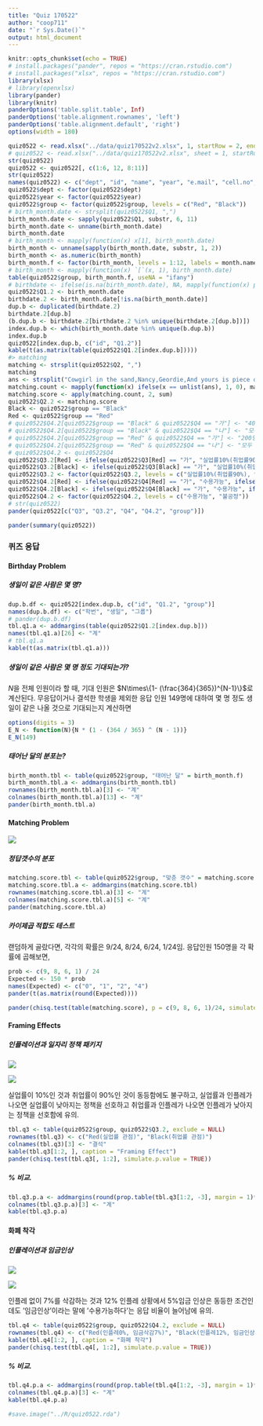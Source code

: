 ```yaml
---
title: "Quiz 170522"
author: "coop711"
date: "`r Sys.Date()`"
output: html_document
---
```


```r
knitr::opts_chunk$set(echo = TRUE)
# install.packages("pander", repos = "https://cran.rstudio.com")
# install.packages("xlsx", repos = "https://cran.rstudio.com")
library(xlsx)
# library(openxlsx)
library(pander)
library(knitr)
panderOptions('table.split.table', Inf)
panderOptions('table.alignment.rownames', 'left')
panderOptions('table.alignment.default', 'right')
options(width = 180)
```

```r
quiz0522 <- read.xlsx("../data/quiz170522v2.xlsx", 1, startRow = 2, endRow = 161, colIndex = c(3:7, 9:15), colClasses = rep("character", 12), stringsAsFactors = FALSE)
# quiz0522 <- read.xlsx("../data/quiz170522v2.xlsx", sheet = 1, startRow = 2, rows = 2:161, cols = c(3:7, 15, 10:14), colNames = FALSE)
str(quiz0522)
quiz0522 <- quiz0522[, c(1:6, 12, 8:11)]
str(quiz0522)
names(quiz0522) <- c("dept", "id", "name", "year", "e.mail", "cell.no", "Q1", "Q2", "Q3", "Q4", "group")
quiz0522$dept <- factor(quiz0522$dept)
quiz0522$year <- factor(quiz0522$year)
quiz0522$group <- factor(quiz0522$group, levels = c("Red", "Black"))
# birth_month.date <- strsplit(quiz0522$Q1, ",")
birth_month.date <- sapply(quiz0522$Q1, substr, 6, 11)
birth_month.date <- unname(birth_month.date)
birth_month.date
# birth_month <- mapply(function(x) x[1], birth_month.date)
birth_month <- unname(sapply(birth_month.date, substr, 1, 2))
birth_month <- as.numeric(birth_month)
birth_month.f <- factor(birth_month, levels = 1:12, labels = month.name)
# birth_month <- mapply(function(x) `[`(x, 1), birth_month.date)
table(quiz0522$group, birth_month.f, useNA = "ifany")
# birthdate <- ifelse(is.na(birth_month.date), NA, mapply(function(x) paste(x[1], "월", x[2], "일", sep = ""), birth_month.date))
quiz0522$Q1.2 <- birth_month.date
birthdate.2 <- birth_month.date[!is.na(birth_month.date)]
dup.b <- duplicated(birthdate.2)
birthdate.2[dup.b]
(b.dup.b <- birthdate.2[birthdate.2 %in% unique(birthdate.2[dup.b])])
index.dup.b <- which(birth_month.date %in% unique(b.dup.b))
index.dup.b
quiz0522[index.dup.b, c("id", "Q1.2")]
kable(t(as.matrix(table(quiz0522$Q1.2[index.dup.b]))))
#> matching
matching <- strsplit(quiz0522$Q2, ",")
matching
ans <- strsplit("Cowgirl in the sand,Nancy,Geordie,And yours is piece of mine", split = ",")
matching.count <- mapply(function(x) ifelse(x == unlist(ans), 1, 0), matching)
matching.score <- apply(matching.count, 2, sum)
quiz0522$Q2.2 <- matching.score
Black <- quiz0522$group == "Black"
Red <- quiz0522$group == "Red"
# quiz0522$Q4.2[quiz0522$group == "Black" & quiz0522$Q4 == "가"] <- "400명은 죽는다"
# quiz0522$Q4.2[quiz0522$group == "Black" & quiz0522$Q4 == "나"] <- "모두 사망 않을 확률 1/3"
# quiz0522$Q4.2[quiz0522$group == "Red" & quiz0522$Q4 == "가"] <- "200명은 살린다"
# quiz0522$Q4.2[quiz0522$group == "Red" & quiz0522$Q4 == "나"] <- "모두 살릴 확률 1/3"
# quiz0522$Q4.2 <- quiz0522$Q4
quiz0522$Q3.2[Red] <- ifelse(quiz0522$Q3[Red] == "가", "실업률10%(취업률90%), 인플레12%", ifelse(quiz0522$Q3[Red] == "나", "실업률5%(취업률95%), 인플레17%", NA))
quiz0522$Q3.2[Black] <- ifelse(quiz0522$Q3[Black] == "가", "실업률10%(취업률90%), 인플레12%", ifelse(quiz0522$Q3[Black] == "나", "실업률5%(취업률95%), 인플레17%", NA))
quiz0522$Q3.2 <- factor(quiz0522$Q3.2, levels = c("실업률10%(취업률90%), 인플레12%", "실업률5%(취업률95%), 인플레17%"))
quiz0522$Q4.2[Red] <- ifelse(quiz0522$Q4[Red] == "가", "수용가능", ifelse(quiz0522$Q4[Red] == "나", "불공정", NA))
quiz0522$Q4.2[Black] <- ifelse(quiz0522$Q4[Black] == "가", "수용가능", ifelse(quiz0522$Q4[Black] == "나", "불공정", NA))
quiz0522$Q4.2 <- factor(quiz0522$Q4.2, levels = c("수용가능", "불공정"))
# str(quiz0522)
pander(quiz0522[c("Q3", "Q3.2", "Q4", "Q4.2", "group")])
```

```r
pander(summary(quiz0522))
```

### 퀴즈 응답

#### Birthday Problem

##### 생일이 같은 사람은 몇 명?

```r
dup.b.df <- quiz0522[index.dup.b, c("id", "Q1.2", "group")]
names(dup.b.df) <- c("학번", "생일", "그룹")
# pander(dup.b.df)
tbl.q1.a <- addmargins(table(quiz0522$Q1.2[index.dup.b]))
names(tbl.q1.a)[26] <- "계"
# tbl.q1.a
kable(t(as.matrix(tbl.q1.a)))
```

##### 생일이 같은 사람은 몇 명 정도 기대되는가?

$N$을 전체 인원이라 할 때, 기대 인원은 $N\times\{1- (\frac{364}{365})^{N-1}\}$로 계산된다.
무응답이거나 결석한 학생을 제외한 응답 인원 149명에 대하여 몇 명 정도 생일이 같은 나올 것으로 기대되는지 계산하면

```r
options(digits = 3)
E_N <- function(N){N * (1 - (364 / 365) ^ (N - 1))}
E_N(149)
```

##### 태어난 달의 분포는?

```r
birth_month.tbl <- table(quiz0522$group, "태어난 달" = birth_month.f)
birth_month.tbl.a <- addmargins(birth_month.tbl)
rownames(birth_month.tbl.a)[3] <- "계"
colnames(birth_month.tbl.a)[13] <- "계"
pander(birth_month.tbl.a)
```

#### Matching Problem

![](../pics/Quiz170522_Q2.png)

##### 정답갯수의 분포

```r
matching.score.tbl <- table(quiz0522$group, "맞춘 갯수" = matching.score)
matching.score.tbl.a <- addmargins(matching.score.tbl)
rownames(matching.score.tbl.a)[3] <- "계"
colnames(matching.score.tbl.a)[5] <- "계"
pander(matching.score.tbl.a)
```

##### 카이제곱 적합도 테스트

랜덤하게 골랐다면, 각각의 확률은 9/24, 8/24, 6/24, 1/24임. 응답인원 150명을 각 확률에 곱해보면,

```r
prob <- c(9, 8, 6, 1) / 24
Expected <- 150 * prob
names(Expected) <- c("0", "1", "2", "4")
pander(t(as.matrix(round(Expected))))
```

```r
pander(chisq.test(table(matching.score), p = c(9, 8, 6, 1)/24, simulate.p.value = TRUE, B = 2000))
```

#### Framing Effects

##### 인플레이션과 일자리 정책 패키지

![](../pics/Quiz170522_Q3_Red.png)

![](../pics/Quiz170522_Q3_Black.png)

실업률이 10%인 것과 취업률이 90%인 것이 동등함에도 불구하고, 실업률과 인플레가 나오면 실업률이 낮아지는 정책을 선호하고 취업률과 인플레가 나오면 인플레가 낮아지는 정책을 선호함에 유의.

```r
tbl.q3 <- table(quiz0522$group, quiz0522$Q3.2, exclude = NULL)
rownames(tbl.q3) <- c("Red(실업률 관점)", "Black(취업률 관점)")
colnames(tbl.q3)[3] <- "결석"
kable(tbl.q3[1:2, ], caption = "Framing Effect")
pander(chisq.test(tbl.q3[, 1:2], simulate.p.value = TRUE))
```

##### % 비교.  

```r
tbl.q3.p.a <- addmargins(round(prop.table(tbl.q3[1:2, -3], margin = 1)*100, digits = 1))[1:2, ]
colnames(tbl.q3.p.a)[3] <- "계"
kable(tbl.q3.p.a)
```

#### 화폐 착각

##### 인플레이션과 임금인상

![](../pics/Quiz170522_Q4_Red.png)

![](../pics/Quiz170522_Q4_Black.png)

인플레 없이 7%를 삭감하는 것과 12% 인플레 상황에서 5%임금 인상은 동등한 조건인데도 '임금인상'이라는 말에 '수용가능하다'는 응답 비율이 늘어남에 유의.

```r
tbl.q4 <- table(quiz0522$group, quiz0522$Q4.2, exclude = NULL)
rownames(tbl.q4) <- c("Red(인플레0%, 임금삭감7%)", "Black(인플레12%, 임금인상5%)")
kable(tbl.q4[1:2, ], caption = "화폐 착각")
pander(chisq.test(tbl.q4[, 1:2], simulate.p.value = TRUE))
```

##### % 비교.  

```r
tbl.q4.p.a <- addmargins(round(prop.table(tbl.q4[1:2, -3], margin = 1)*100, digits = 1))[1:2, ]
colnames(tbl.q4.p.a)[3] <- "계"
kable(tbl.q4.p.a)
```

```r
#save.image("../R/quiz0522.rda")
```